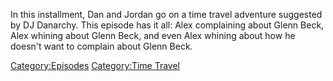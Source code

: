 {{DEFAULTSORT:
    #_EPISODE_0859:January 20, 2010
}}{{Episode
    | title           = January 20, 2010
    | caption         = Listen to this episode on [https://knowledgefight.libsyn.com/859-january-20-2010 Libsyn] [https://open.spotify.com/episode/0aOcWkUPDKqzcVRVXSjw0H Spotify], Read the [[Transcript/859: January 20, 2010|Unofficial Transcript]]
    | episodeNumber   = 859
    | length          = 01:47:44
    | airDate         = October 13, 2023
    | coverageDate    = January 20, 2010
    | episodeType     = [[:Category:Time Travel|Time Travel]]
    | appearance      = [[Glenn Beck]], [[Barack Obama]], [[Donald Trump]], [[Godfrey Bloom]], [[Nigel Farage]]
    | previousEpisode = [[858: October 7, 2023]]
    | nextEpisode     = [[860: October 13, 2023]]
}}

{{Stub}}

In this installment, Dan and Jordan go on a time travel adventure suggested by DJ Danarchy.  This episode has it all: Alex complaining about Glenn Beck, Alex whining about Glenn Beck, and even Alex whining about how he doesn't want to complain about Glenn Beck.

[[Category:Episodes]]
[[Category:Time Travel]]
